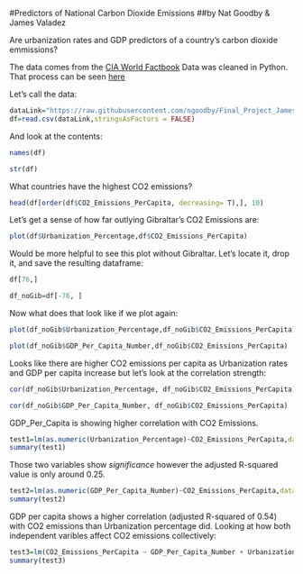 #Predictors of National Carbon Dioxide Emissions
##by Nat Goodby & James Valadez

Are urbanization rates and GDP predictors of a country's carbon dioxide emmissions?

The data comes from the [CIA World Factbook](https://www.cia.gov/library/publications/the-world-factbook/)
Data was cleaned in Python. That process can be seen [here](https://github.com/ngoodby/Final_Project_James_Nat/blob/master/Data/Data_Preprocessing.ipynb)

Let's call the data:
```r
dataLink="https://raw.githubusercontent.com/ngoodby/Final_Project_James_Nat/master/Data/Cleaned_Data.csv"
df=read.csv(dataLink,stringsAsFactors = FALSE)
```
And look at the contents:
```r
names(df)
```
```r
str(df)
```
What countries have the highest CO2 emissions? 
```r
head(df[order(df$CO2_Emissions_PerCapita, decreasing= T),], 10)
```
Let's get a sense of how far outlying Gibraltar's CO2 Emissions are:
```r
plot(df$Urbanization_Percentage,df$CO2_Emissions_PerCapita)
```
Would be more helpful to see this plot without Gibraltar. Let's locate it, drop it, and save the resulting dataframe: 
```r
df[76,]
```
```r
df_noGib=df[-76, ]
```
Now what does that look like if we plot again:
```r
plot(df_noGib$Urbanization_Percentage,df_noGib$CO2_Emissions_PerCapita)
```
```r
plot(df_noGib$GDP_Per_Capita_Number,df_noGib$CO2_Emissions_PerCapita)
```
Looks like there are higher CO2 emissions per capita as Urbanization rates and GDP per capita increase but let's look at the correlation strength:
```r
cor(df_noGib$Urbanization_Percentage, df_noGib$CO2_Emissions_PerCapita)
```
```r
cor(df_noGib$GDP_Per_Capita_Number, df_noGib$CO2_Emissions_PerCapita)
```
GDP_Per_Capita is showing higher correlation with CO2 Emissions.
```r
test1=lm(as.numeric(Urbanization_Percentage)~CO2_Emissions_PerCapita,data=df_noGib)
summary(test1)
```
Those two variables show *significance* however the adjusted R-squared value is only around 0.25.
```r
test2=lm(as.numeric(GDP_Per_Capita_Number)~CO2_Emissions_PerCapita,data=df_noGib)
summary(test2)
```
GDP per capita shows a higher correlation (adjusted R-squared of 0.54) with CO2 emissions than Urbanization percentage did.
Looking at how both independent varibles affect CO2 emissions collectively:
```r
test3=lm(CO2_Emissions_PerCapita ~ GDP_Per_Capita_Number + Urbanization_Percentage, data=df_noGib)
summary(test3)
```

